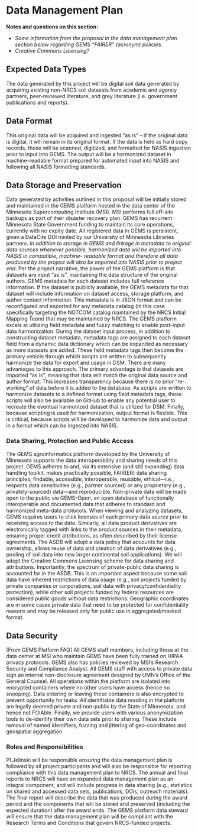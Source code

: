 # Data Management Plan

**Notes and questions on this section:**

-   *Some information from the proposal in the data management plan section below regarding GEMS "FAIRER" (acronym) policies.*
-   *Creative Commons Licensing?*

## Expected Data Types

The data generated by this project will be digital soil data generated by acquiring existing non-NRCS soil datasets from academic and agency partners, peer-reviewed literature, and grey literature (i.e. government publications and reports).

## Data Format

This original data will be acquired and ingested "as is" -- if the original data is digital, it will remain in its original format. If the data is held as hard copy records, those will be scanned, digitized, and formatted for NASIS ingestion prior to input into GEMS. The output will be a harmonized dataset in machine-readable format prepared for automated input into NASIS and following all NASIS formatting standards.

## Data Storage and Preservation

Data generated by activities outlined in this proposal will be initially stored and maintained in the GEMS platform hosted in the data center of the Minnesota Supercomputing Institute (MSI). MSI performs full off-site backups as part of their disaster recovery plan. GEMS has recurrent Minnesota State Government funding to maintain its core operations, currently with no expiry date. All registered data in GEMS is persistent, given a DataCite DOI minted by our University of Minnesota Libraries partners. *In addition to storage in GEMS and linkage in metadata to original data sources whenever possible, harmonized data will be imported into NASIS in compatible, machine- readable format and therefore all data produced by the project will also be imported into NASIS prior to project end*. Per the project narrative, the power of the GEMS platform is that datasets are input "as is", maintaining the data structure of the original authors. GEMS metadata for each dataset includes full reference information. If the dataset is publicly available, the GEMS metadata for that dataset will include information on dataset access, storage platform, and author contact information. This metadata is in JSON format and can be reconfigured and exported for any metadata catalog (in this case specifically targeting the NOTCOM catalog maintained by the NRCS Initial Mapping Team) that may be maintained by NRCS. The GEMS platform excels at utilizing field metadata and fuzzy matching to enable post-input data harmonization. During the dataset input process, in addition to constructing dataset metadata, metadata tags are assigned to each dataset field from a dynamic data dictionary which can be expanded as necessary as more datasets are added. These field metadata tags then become the primary vehicle through which scripts are written to subsequently harmonize the data for export and usage in DSM. There are many advantages to this approach. The primary advantage is that datasets are imported "as is", meaning that data will match the original data source and author format. This increases transparency because there is no prior "re-working" of data before it is added to the database. As scripts are written to harmonize datasets to a defined format using field metadata tags, these scripts will also be available on GitHub to enable any potential user to recreate the eventual harmonized dataset that is utilized for DSM. Finally, because scripting is used for harmonization, output format is flexible. This is critical, because scripts will be developed to harmonize data and output in a format which can be ingested into NASIS.

### Data Sharing, Protection and Public Access

The GEMS agroinformatics platform developed by the University of Minnesota supports the data interoperability and sharing needs of this project. GEMS adheres to and, via its extensive (and still expanding) data handling toolkit, makes practically possible, FAIR(ER) data sharing principles; findable, accessible, interoperable, reusable, ethical---i.e., respects data sensitivities (e.g., partner sourced) or any proprietary (e.g., privately-sourced) data---and reproducible. Non-private data will be made open to the public via GEMS-Open, an open database of functionally interoperable and documented data that adheres to standard and harmonized meta-data protocols. When viewing and analyzing datasets, GEMS requires users to click licenses of each primary data source prior to receiving access to the data. Similarly, all data product derivatives are electronically tagged with links to the product sources in their metadata, ensuring proper credit attributions, as often described by their license agreements. The ASDB will adopt a data policy that accounts for data ownership, allows reuse of data and creation of data derivatives (e.g., pooling of soil data into new larger continental soil applications). We will adopt the Creative Commons Licensing scheme for data sharing and attributions. Importantly, the spectrum of private-public data sharing is accounted for in the ASDB. This is an important aspect because some soil data have inherent restrictions of data usage (e.g., soil projects funded by private companies or corporations, soil data with privacy/confidentiality protection), while other soil projects funded by federal resources are considered public goods without data restrictions. Geographic coordinates are in some cases private data that need to be protected for confidentiality reasons and may be released only for public use in aggregated/masked format.

## Data Security

\[From GEMS Platform FAQ\] All GEMS staff members, including those at the data center at MSI who maintain GEMS have been fully trained on HIPAA privacy protocols. GEMS also has policies reviewed by MSI's Research Security and Compliance Analyst. All GEMS staff with access to private data sign an internal non-disclosure agreement designed by UMN's Office of the General Counsel. All operations within the platform are isolated into encrypted containers where no other users have access (hence no snooping). Data entering or leaving these containers is also encrypted to prevent opportunity for leaks. All identifiable data residing in the platform are legally deemed private and non-public by the State of Minnesota, and hence not FOIAble. Finally, we provide users with various anonymization tools to de-identify their own data sets prior to sharing. These include removal of named identifiers, fuzzing and jittering of geo-coordinates and geospatial aggregation.

### Roles and Responsibilities

PI Jelinski will be responsible ensuring the data management plan is followed by all project participants and will also be responsible for reporting compliance with this data management plan to NRCS. The annual and final reports to NRCS will have an expanded data management plan as an integral component, and will include progress in data sharing (e.g., statistics on shared and accessed data sets, publications, DOIs, outreach materials). The final report will describe the data that was produced during the award period and the components that will be stored and preserved (including the expected duration) after the award ends. The GEMS platform data steward will ensure that the data management plan will be compliant with the Research Terms and Conditions that govern NRCS-funded projects.
